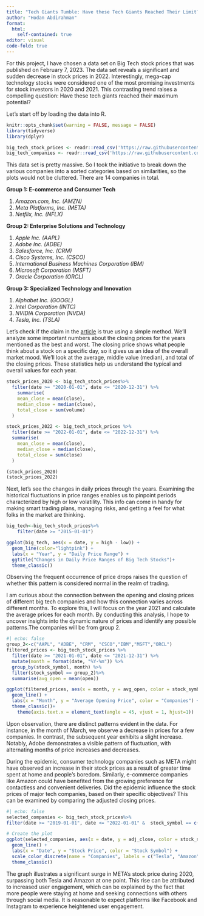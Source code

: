 ---
title: "Tech Giants Tumble: Have these Tech Giants Reached Their Limit?"
author: "Hodan Abdirahman"
format: 
  html:
    self-contained: true
editor: visual
code-fold: true
---

For this project, I have chosen a data set on Big Tech stock prices that was published on February 7, 2023. The data set reveals a significant and sudden decrease in stock prices in 2022. Interestingly, mega-cap technology stocks were considered one of the most promising investments for stock investors in 2020 and 2021. This contrasting trend raises a compelling question: Have these tech giants reached their maximum potential?

Let's start off by loading the data into R.

```{r setup, include=FALSE}
knitr::opts_chunk$set(warning = FALSE, message = FALSE) 
library(tidyverse)
library(dplyr)
```

```{r}
big_tech_stock_prices <- readr::read_csv('https://raw.githubusercontent.com/rfordatascience/tidytuesday/master/data/2023/2023-02-07/big_tech_stock_prices.csv')
big_tech_companies <- readr::read_csv('https://raw.githubusercontent.com/rfordatascience/tidytuesday/master/data/2023/2023-02-07/big_tech_companies.csv')

```

This data set is pretty massive. So I took the initiative to break down the various companies into a sorted categories based on similarities, so the plots would not be cluttered. There are 14 companies in total.

**Group 1: E-commerce and Consumer Tech**

1)  *Amazon.com, Inc. (AMZN)*
2)  *Meta Platforms, Inc. (META)*
3)  *Netflix, Inc. (NFLX)*

**Group 2: Enterprise Solutions and Technology**

1)  *Apple Inc. (AAPL)*
2)  *Adobe Inc. (ADBE)*
3)  *Salesforce, Inc. (CRM)*
4)  *Cisco Systems, Inc. (CSCO)*
5)  *International Business Machines Corporation (IBM)*
6)  *Microsoft Corporation (MSFT)*
7)  *Oracle Corporation (ORCL)*

**Group 3: Specialized Technology and Innovation**

1)  *Alphabet Inc. (GOOGL)*
2)  *Intel Corporation (INTC)*
3)  *NVIDIA Corporation (NVDA)*
4)  *Tesla, Inc. (TSLA)*

Let's check if the claim in the [article](https://www.morningstar.com/markets/5-charts-big-tech-stocks-collapse) is true using a simple method. We'll analyze some important numbers about the closing prices for the years mentioned as the best and worst. The closing price shows what people think about a stock on a specific day, so it gives us an idea of the overall market mood. We'll look at the average, middle value (median), and total of the closing prices. These statistics help us understand the typical and overall values for each year.

```{r}
stock_prices_2020 <- big_tech_stock_prices%>%
  filter(date >= "2020-01-01", date <= "2020-12-31") %>%
    summarise(
    mean_close = mean(close),
    median_close = median(close),
    total_close = sum(volume)
  )

stock_prices_2022 <- big_tech_stock_prices %>%
  filter(date >= "2022-01-01", date <= "2022-12-31") %>%
  summarise(
    mean_close = mean(close),
    median_close = median(close),
    total_close = sum(close)
  )

(stock_prices_2020)
(stock_prices_2022)

```

Next, let's see the changes in daily prices through the years. Examining the historical fluctuations in price ranges enables us to pinpoint periods characterized by high or low volatility. This info can come in handy for making smart trading plans, managing risks, and getting a feel for what folks in the market are thinking.

```{r}

big_tech<-big_tech_stock_prices%>%
    filter(date >= "2015-01-01")

ggplot(big_tech, aes(x = date, y = high - low)) +
  geom_line(color="lightpink") +
  labs(x = "Year", y = "Daily Price Range") +
  ggtitle("Changes in Daily Price Ranges of Big Tech Stocks")+
  theme_classic()


```

Observing the frequent occurrence of price drops raises the question of whether this pattern is considered normal in the realm of trading.

I am curious about the connection between the opening and closing prices of different big tech companies and how this connection varies across different months. To explore this, I will focus on the year 2021 and calculate the average prices for each month. By conducting this analysis, I hope to uncover insights into the dynamic nature of prices and identify any possible patterns.The companies will be from group 2.

```{r}
#| echo: false
group_2<-c("AAPL", "ADBE", "CRM", "CSCO","IBM","MSFT","ORCL")
filtered_prices <- big_tech_stock_prices %>%
  filter(date >= "2021-01-01", date <= "2021-12-31") %>%
  mutate(month = format(date, "%Y-%m")) %>%
  group_by(stock_symbol, month) %>%
  filter(stock_symbol == group_2)%>%
  summarise(avg_open = mean(open))

ggplot(filtered_prices, aes(x = month, y = avg_open, color = stock_symbol, group = stock_symbol)) +
  geom_line() +
  labs(x = "Month", y = "Average Opening Price", color = "Companies") +
  theme_classic()+
    theme(axis.text.x = element_text(angle = 45, vjust = 1, hjust=1))


```

Upon observation, there are distinct patterns evident in the data. For instance, in the month of March, we observe a decrease in prices for a few companies. In contrast, the subsequent year exhibits a slight increase. Notably, Adobe demonstrates a visible pattern of fluctuation, with alternating months of price increases and decreases.

During the epidemic, consumer technology companies such as META might have observed an increase in their stock prices as a result of greater time spent at home and people's boredom. Similarly, e-commerce companies like Amazon could have benefited from the growing preference for contactless and convenient deliveries. Did the epidemic influence the stock prices of major tech companies, based on their specific objectives? This can be examined by comparing the adjusted closing prices.

```{r}
#| echo: false
selected_companies <- big_tech_stock_prices%>%
filter(date >= "2019-01-01", date <= "2022-01-01" &  stock_symbol == c("TSLA", "AMZN", "META"))

# Create the plot
ggplot(selected_companies, aes(x = date, y = adj_close, color = stock_symbol)) +
  geom_line() +
  labs(x = "Date", y = "Stock Price", color = "Stock Symbol") +
  scale_color_discrete(name = "Companies", labels = c("Tesla", "Amazon", "Meta"))+
  theme_classic()

```

The graph illustrates a significant surge in META's stock price during 2020, surpassing both Tesla and Amazon at one point. This rise can be attributed to increased user engagement, which can be explained by the fact that more people were staying at home and seeking connections with others through social media. It is reasonable to expect platforms like Facebook and Instagram to experience heightened user engagement.
